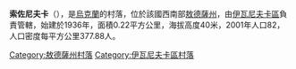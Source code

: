 {{coord|46|47|1|N|30|39|49|E|scale:30000|display=title}}

'''索佐尼夫卡'''（{{lang-uk|Созонівка}}），是[[烏克蘭|烏克蘭]]的村落，位於該國西南部[[敖德薩州|敖德薩州]]，由[[伊瓦尼夫卡區|伊瓦尼夫卡區]]負責管轄，始建於1936年，面積0.22平方公里，海拔高度40米，2001年人口82，人口密度每平方公里377.88人。

{{DEFAULTSORT:Созонівка}}
[[Category:敖德薩州村落|Category:敖德薩州村落]]
[[Category:伊瓦尼夫卡區村落|Category:伊瓦尼夫卡區村落]]


{{Odessa-geo-stub}}